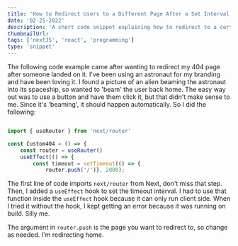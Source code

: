 ```yaml
---
title: 'How to Redirect Users to a Different Page After a Set Interval with Next.js'
date: '02-25-2022'
description: 'A short code snippet explaining how to redirect to a certain page using next/router and setTimeout.'
thumbnailUrl: 
tags: ['nextJS', 'react', 'programming']
type: 'snippet'
---
```

The following code example came after wanting to redirect my 404 page after someone landed on it. I've been using an astronaut for my branding and have been loving it. I found a picture of an alien beaming the astronaut into its spaceship, so wanted to 'beam' the user back home. The easy way out was to use a button and have them click it, but that didn't make sense to me. Since it's 'beaming', it should happen automatically. So I did the following:

```javascript

import { useRouter } from 'next/router'

const Custom404 = () => {
    const router = useRouter()
    useEffect(() => {
        const timeout = setTimeout(() => {
            router.push('/')}, 2000);


```

The first line of code imports `next/router` from Next, don't miss that step. Then, I added a `useEffect` hook to set the timeout interval. I had to use that function inside the `useEffect` hook because it can only run client side. When I tried it without the hook, I kept getting an error because it was running on build. Silly me.

The argument in `router.push` is the page you want to redirect to, so change as needed. I'm redirecting home.
